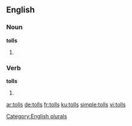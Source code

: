 
==English==

===Noun===
'''tolls'''

# {{plural of |[[toll]]}}

===Verb===
'''tolls'''

# {{third-person singular of|toll}}

[[Category:English plurals]]

[[ar:tolls]]
[[de:tolls]]
[[fr:tolls]]
[[ku:tolls]]
[[simple:tolls]]
[[vi:tolls]]